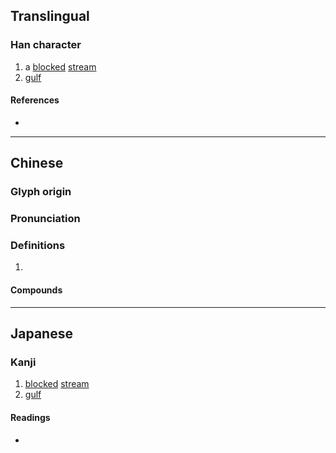 {{character info/new}}
==Translingual==

===Han character===
{{Han char|rn=85|rad=水|as=13|sn=16|four=37152|canj=ENBQ|ids=⿰氵解}}

# a [[blocked]] [[stream]]
# [[gulf]]

====References====
* {{Han ref|kx=0652.470|dkj=18387|dj=1063.020|hdz=31762.030|uh=6FA5|ud=28581|bh=E9F7|bd=59895}}

----

==Chinese==
{{zh-forms}}

===Glyph origin===
{{Han etym}}

===Pronunciation===
{{zh-pron
|m=xiè
|c=haai5
|mn=hāi
|mc=y
|oc=y
|cat=n
}}

===Definitions===
{{zh-hanzi}}

# {{rfdef|zh}}

====Compounds====
{{zh-der|澥谷|渤澥}}

----

==Japanese==

===Kanji===
{{ja-kanji|grade=|rs=水13}}

# [[blocked]] [[stream]]
# [[gulf]]

====Readings====
* {{ja-readings|on=[[かい]] (kai), [[げ]] (ge)|kun=}}